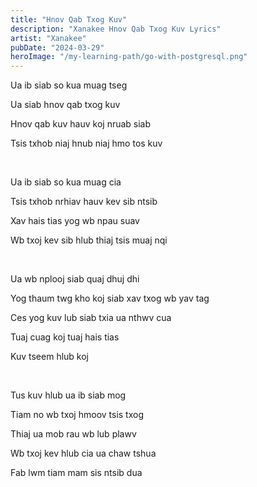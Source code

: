 ```yaml
---
title: "Hnov Qab Txog Kuv"
description: "Xanakee Hnov Qab Txog Kuv Lyrics"
artist: "Xanakee"
pubDate: "2024-03-29"
heroImage: "/my-learning-path/go-with-postgresql.png"
---
```


Ua ib siab so kua muag tseg

Ua siab hnov qab txog kuv

Hnov qab kuv hauv koj nruab siab

Tsis txhob niaj hnub niaj hmo tos kuv

<br />

Ua ib siab so kua muag cia

Tsis txhob nrhiav hauv kev sib ntsib

Xav hais tias yog wb npau suav

Wb txoj kev sib hlub thiaj tsis muaj nqi

<br />

Ua wb nplooj siab quaj dhuj dhi

Yog thaum twg kho koj siab xav txog wb yav tag

Ces yog kuv lub siab txia ua nthwv cua

Tuaj cuag koj tuaj hais tias

Kuv tseem hlub koj

<br />

Tus kuv hlub ua ib siab mog

Tiam no wb txoj hmoov tsis txog

Thiaj ua mob rau wb lub plawv

Wb txoj kev hlub cia ua chaw tshua

Fab lwm tiam mam sis ntsib dua

